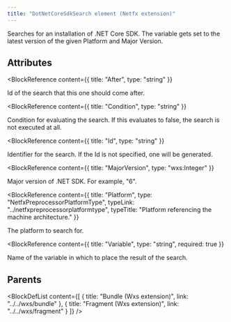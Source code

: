 ```yaml
---
title: "DotNetCoreSdkSearch element (Netfx extension)"
---
```



Searches for an installation of .NET Core SDK.
 The variable gets set to the latest version of the given Platform and Major Version.


## Attributes

<BlockWrapper>

  <BlockReference
    content={{
      title: "After",
      type: "string"
    }}
  >
  Id of the search that this one should come after.
  </BlockReference>

  <BlockReference
    content={{
      title: "Condition",
      type: "string"
    }}
  >
  Condition for evaluating the search. If this evaluates to false, the search is not executed at all.
  </BlockReference>

  <BlockReference
    content={{
      title: "Id",
      type: "string"
    }}
  >
  Identifier for the search. If the Id is not specified, one will be generated.
  </BlockReference>

  <BlockReference
    content={{
      title: "MajorVersion",
      type: "wxs:Integer"
    }}
  >
  Major version of .NET SDK. For example, "6".
  </BlockReference>

  <BlockReference
    content={{
      title: "Platform",
      type: "NetfxPreprocessorPlatformType",
      typeLink: "../netfxpreprocessorplatformtype",
      typeTitle: "Platform referencing the machine architecture."
    }}
  >
  The platform to search for.
  </BlockReference>

  <BlockReference
    content={{
      title: "Variable",
      type: "string",
      required: true
    }}
  >
  Name of the variable in which to place the result of the search.
  </BlockReference>

</BlockWrapper>


## Parents

<BlockDefList content={[
    {
      title: "Bundle (Wxs extension)",
      link: "../../wxs/bundle"
    },
    {
      title: "Fragment (Wxs extension)",
      link: "../../wxs/fragment"
    }
  ]}
/>